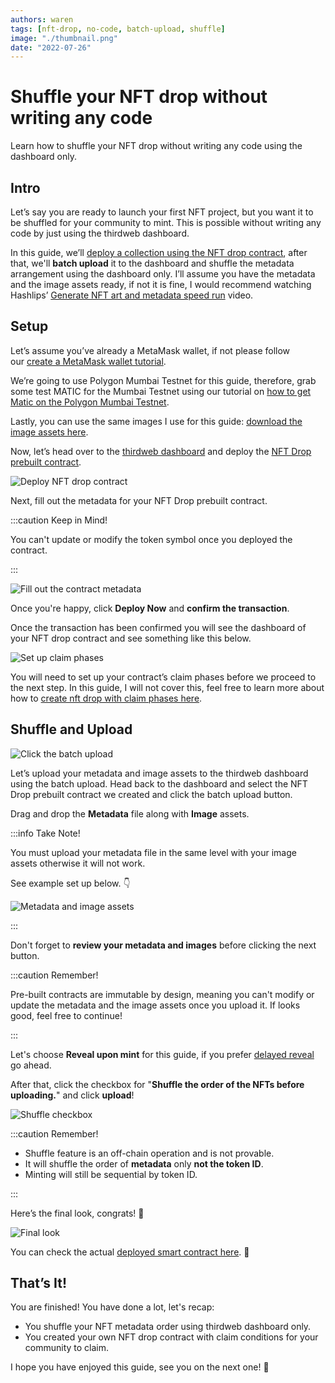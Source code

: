 ```yaml
---
authors: waren
tags: [nft-drop, no-code, batch-upload, shuffle]
image: "./thumbnail.png"
date: "2022-07-26"
---
```


# Shuffle your NFT drop without writing any code

Learn how to shuffle your NFT drop without writing any code using the dashboard only.

<!-- truncate -->

## Intro

Let’s say you are ready to launch your first NFT project, but you want it to be shuffled for your community to mint. This is possible without writing any code by just using the thirdweb dashboard.

In this guide, we’ll [deploy a collection using the NFT drop contract](/guides/release-an-nft-drop-with-no-code), after that, we'll **batch upload** it to the dashboard and shuffle the metadata arrangement using the dashboard only. I’ll assume you have the metadata and the image assets ready, if not it is fine, I would recommend watching Hashlips’ [Generate NFT art and metadata speed run](https://youtu.be/8PcncMYQRU0) video.

## Setup

Let’s assume you’ve already a MetaMask wallet, if not please follow our [create a MetaMask wallet tutorial](/guides/create-a-metamask-wallet).

We’re going to use Polygon Mumbai Testnet for this guide, therefore, grab some test MATIC for the Mumbai Testnet using our tutorial on [how to get Matic on the Polygon Mumbai Testnet](/guides/get-matic-on-polygon-mumbai-testnet-faucet).

Lastly, you can use the same images I use for this guide: [download the image assets here](./shuffled-pixel-eyes.zip).

Now, let’s head over to the [thirdweb dashboard](https://thirdweb.com/dashboard) and deploy the [NFT Drop prebuilt contract](/pre-built-contracts/nft-drop).

![Deploy NFT drop contract](./deploy-nft-drop-contract.gif)

Next, fill out the metadata for your NFT Drop prebuilt contract.

:::caution Keep in Mind!

You can't update or modify the token symbol once you deployed the contract.

:::

![Fill out the contract metadata](./fill-out-contract-metadata.gif)

Once you're happy, click **Deploy Now** and **confirm the transaction**.

Once the transaction has been confirmed you will see the dashboard of your NFT drop contract and see something like this below.

![Set up claim phases](./set-claim-phases.png)

You will need to set up your contract’s claim phases before we proceed to the next step. In this guide, I will not cover this, feel free to learn more about how to [create nft drop with claim phases here](/guides/create-nft-drop-with-claim-phases).

## Shuffle and Upload

![Click the batch upload](./upload-metadata-and-assets.gif)

Let’s upload your metadata and image assets to the thirdweb dashboard using the batch upload. Head back to the dashboard and select the NFT Drop prebuilt contract we created and click the batch upload button.

Drag and drop the **Metadata** file along with **Image** assets.

:::info Take Note!

You must upload your metadata file in the same level with your image assets otherwise it will not work.

See example set up below. 👇

![Metadata and image assets](./metadata-and-image-assets.png)

:::

Don't forget to **review your metadata and images** before clicking the next button.

:::caution Remember!

Pre-built contracts are immutable by design, meaning you can't modify or update the metadata and the image assets once you upload it. If looks good, feel free to continue!

:::

Let's choose **Reveal upon mint** for this guide, if you prefer [delayed reveal](/guides/nft-drop-with-delayed-reveal) go ahead.

After that, click the checkbox for "**Shuffle the order of the NFTs before uploading.**" and click **upload**!

![Shuffle checkbox](./shuffle-checkbox.png)

:::caution Remember!

- Shuffle feature is an off-chain operation and is not provable.
- It will shuffle the order of **metadata** only **not the token ID**.
- Minting will still be sequential by token ID.

:::

Here’s the final look, congrats! 👏

![Final look](./final-look.png)

You can check the actual [deployed smart contract here](https://thirdweb.com/dashboard/mumbai/nft-drop/0x9f0Edc4DD15CDC4e2487561ce4e74b42AD96D75E). 🎉

## That’s It!

You are finished! You have done a lot, let's recap:

- You shuffle your NFT metadata order using thirdweb dashboard only.
- You created your own NFT drop contract with claim conditions for your community to claim.

I hope you have enjoyed this guide, see you on the next one! 👋

